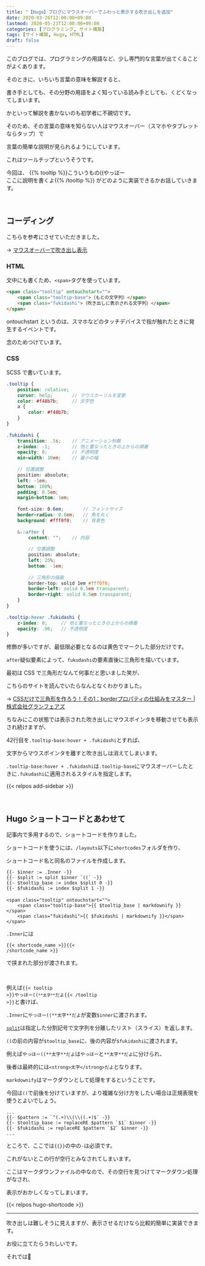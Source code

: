 ```yaml
---
title: "【Hugo】ブログにマウスオーバーでふわっと表示する吹き出しを追加"
date: 2020-03-26T12:00:00+09:00
lastmod: 2020-05-23T12:00:00+09:00
categories: [プログラミング, サイト構築]
tags: [サイト構築, Hugo, HTML]
draft: false
---
```


このブログでは、プログラミングの用語など、少し専門的な言葉が出てくることがよくあります。

そのときに、いちいち言葉の意味を解説すると、

書き手としても、その分野の用語をよく知っている読み手としても、くどくなってしまいます。

かといって解説を書かないのも初学者に不親切です。

そのため、その言葉の意味を知らない人はマウスオーバー（スマホやタブレットならタップ）で

<!--more-->

言葉の簡単な説明が見られるようにしています。

これはツールチップというそうです。

今回は、
{{% tooltip %}}こういうもの((やっほー<br>ここに説明を書くよ{{% /tooltip %}}
がどのように実装できるかお話していきます。

<br>

## コーディング

こちらを参考にさせていただきました。

→ [マウスオーバーで吹き出し表示](https://webparts.cman.jp/balloon/over/)

### HTML

文中にも書くため、`<span>`タグを使っています。

```html
<span class="tooltip" ontouchstart="">
    <span class="tooltip-base">（もとの文字列）</span>
    <span class="fukidashi">（吹き出しに表示される文字列）</span>
</span>
```

ontouchstart というのは、スマホなどのタッチデバイスで指が触れたときに発生するイベントです。

念のためつけています。

### CSS

SCSS で書いています。

```scss {hl_lines=[2, 17, 28, 31, "36-38", 44]}
.tooltip {
    position: relative;
    cursor: help;       // マウスカーソルを変更
    color: #f48b7b;     // 文字色
    a {
        color: #f48b7b;
    }
}
　
.fukidashi {
    transition: .5s;    // アニメーション秒数
    z-index: -1;        // 他と重なったときの上からの順番
    opacity: 0;         // 不透明度
    min-width: 10em;    // 最小の幅
　
    // 位置調整
    position: absolute;
    left: -1em;
    bottom: 100%;
    padding: 0.5em;
    margin-bottom: 1em;
　
    font-size: 0.6em;       // フォントサイズ
    border-radius: 0.6em;   // 角を丸く
    background: #fff0f0;    // 背景色
　
    &::after {
        content: "";    // 内容
　
        // 位置調整
        position: absolute;
        left: 25%;
        bottom: -1em;
　
        // 三角形の描画
        border-top: solid 1em #fff0f0;
        border-left: solid 0.5em transparent;
        border-right: solid 0.5em transparent;
    }
}
　
.tooltip:hover .fukidashi {
    z-index: 0;     // 他と重なったときの上からの順番
    opacity: .96;   // 不透明度
}
```

修飾が多いですが、最低限必要となるのは黄色でマークした部分だけです。

`after`疑似要素によって、`fukudashi`の要素直後に三角形を描いています。

最初は CSS で三角形だなんて何事だと思いました笑が、

こちらのサイトを読んでいたらなんとなくわかりました。

→ [CSSだけで三角形を作ろう！その1：borderプロパティの仕組みをマスター | 株式会社グランフェアズ](https://www.granfairs.com/blog/staff/make-triangle-with-css)

ちなみにこの状態では表示された吹き出しにマウスポインタを移動させても表示され続けますが、

42行目を`.tooltip-base:hover + .fukidashi`とすれば、

文字からマウスポインタを離すと吹き出しは消えてしまいます。

`.tooltip-base:hover + .fukidashi`は`.tooltip-base`にマウスオーバーしたときに`.fukudashi`に適用されるスタイルを指定します。

{{< relpos add-sidebar >}}

<br>

## Hugo ショートコードとあわせて

記事内で多用するので、ショートコードを作りました。

ショートコードを使うには、`/layouts`以下に`shortcodes`フォルダを作り、

ショートコード名と同名のファイルを作成します。

```go-html-template {name="/layouts/shortcodes/tooltip.html"}
{{- $inner := .Inner -}}
{{- $split := split $inner `((` -}}
{{- $tooltip_base := index $split 0 -}}
{{- $fukidashi := index $split 1 -}}
　
<span class="tooltip" ontouchstart="">
    <span class="tooltip-base">{{ $tooltip_base | markdownify }}</span>
    <span class="fukidashi">{{ $fukidashi | markdownify }}</span>
</span>
```

`.Inner`には

<code><span>{</span>{< shortcode_name >}}<span>{</span>{< /shortcode_name >}}</code>

で挟まれた部分が渡されます。

<br>

例えば<code><span>{</span>{< tooltip >}}やっほー((`**太字**`だよ<span>{</span>{< /tooltip >}}</code>と書けば、

`.Inner`に`やっほー((**太字**だよ`が変数`$inner`に渡されます。

[`split`](https://gohugo.io/functions/split/)は指定した分割記号で文字列を分離したリスト（スライス）を返します。

`((`の前の内容が`$tooltip_base`に、後の内容が`$fukidashi`に渡されます。

例えば`やっほー((**太字**だよ`は`やっほー`と`**太字**だよ`に分けられ、

後者は最終的には`<strong>太字</strong>だよ`となります。

`markdownify`はマークダウンとして処理をするということです。

今回は`((`で前後を分けていますが、より複雑な分け方をしたい場合は正規表現を使うとよいでしょう。

```go-html-template {name="tooltip.html"}
...
{{- $pattern := `^(.+)\\(\\((.+)$` -}}
{{- $tooltip_base := replaceRE $pattern `$1` $inner -}}
{{- $fukidashi := replaceRE $pattern `$2` $inner -}}
...
```

ところで、ここでは`{{}}`の中の`-`は必須です。

これがないとこの行が空行とみなされてしまいます。

ここはマークダウンファイルの中なので、その空行を見つけてマークダウン処理がなされ、

表示がおかしくなってしまいます。

{{< relpos hugo-shortcode >}}

---

吹き出しは難しそうに見えますが、表示させるだけなら比較的簡単に実装できます。

お役に立てたらうれしいです。

それでは:wave: